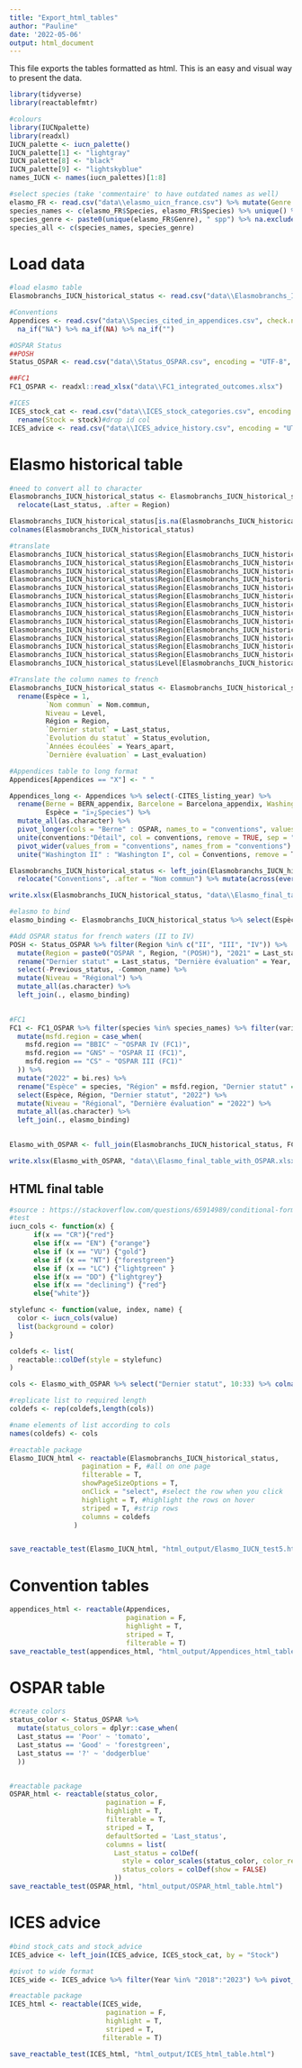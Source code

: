 ```yaml
---
title: "Export_html_tables"
author: "Pauline"
date: '2022-05-06'
output: html_document
---
```

This file exports the tables formatted as html. This is an easy and visual way to present the data.
```r
library(tidyverse)
library(reactablefmtr)

#colours
library(IUCNpalette)
library(readxl)
IUCN_palette <- iucn_palette()
IUCN_palette[1] <- "lightgray"
IUCN_palette[8] <- "black"
IUCN_palette[9] <- "lightskyblue"
names_IUCN <- names(iucn_palettes)[1:8]

#select species (take 'commentaire' to have outdated names as well)
elasmo_FR <- read.csv("data\\elasmo_uicn_france.csv") %>% mutate(Genre = word(.$Species, 1))
species_names <- c(elasmo_FR$Species, elasmo_FR$Species) %>% unique() %>% na.exclude()
species_genre <- paste0(unique(elasmo_FR$Genre), " spp") %>% na.exclude()
species_all <- c(species_names, species_genre)
```

# Load data
```r
#load elasmo table
Elasmobranchs_IUCN_historical_status <- read.csv("data\\Elasmobranchs_IUCN_historical_status.csv", encoding = "UTF-8", check.names = F) %>% select(-"Before_last_evaluation", -"Before_last_status")

#Conventions
Appendices <- read.csv("data\\Species_cited_in_appendices.csv", check.names = F, sep = ";") %>% 
  na_if("NA") %>% na_if(NA) %>% na_if("")

#OSPAR Status
##POSH
Status_OSPAR <- read.csv("data\\Status_OSPAR.csv", encoding = "UTF-8", check.names = F, sep = ";") #to have symbols

##FC1
FC1_OSPAR <- readxl::read_xlsx("data\\FC1_integrated_outcomes.xlsx")

#ICES
ICES_stock_cat <- read.csv("data\\ICES_stock_categories.csv", encoding = "UTF-8", check.names = F) %>% select(-1) %>%
  rename(Stock = stock)#drop id col
ICES_advice <- read.csv("data\\ICES_advice_history.csv", encoding = "UTF-8", check.names = F) %>% select(-1) #drop 1st id col
```

# Elasmo historical table
```r
#need to convert all to character
Elasmobranchs_IUCN_historical_status <- Elasmobranchs_IUCN_historical_status %>% mutate(across(everything(), as.character)) %>%
  relocate(Last_status, .after = Region)

Elasmobranchs_IUCN_historical_status[is.na(Elasmobranchs_IUCN_historical_status)] <- " " #replace NAs by blank for better visualisation
colnames(Elasmobranchs_IUCN_historical_status)

#translate
Elasmobranchs_IUCN_historical_status$Region[Elasmobranchs_IUCN_historical_status$Region == "Baltic Sea"] <- "Baltique"
Elasmobranchs_IUCN_historical_status$Region[Elasmobranchs_IUCN_historical_status$Region == "Mediterranean Sea"] <- "Méditerranée"
Elasmobranchs_IUCN_historical_status$Region[Elasmobranchs_IUCN_historical_status$Region == "Croatia"] <- "Croatie"
Elasmobranchs_IUCN_historical_status$Region[Elasmobranchs_IUCN_historical_status$Region == "Italy"] <- "Italie"
Elasmobranchs_IUCN_historical_status$Region[Elasmobranchs_IUCN_historical_status$Region == "Ireland"] <- "Irlande"
Elasmobranchs_IUCN_historical_status$Region[Elasmobranchs_IUCN_historical_status$Region == "World"] <- "Monde"
Elasmobranchs_IUCN_historical_status$Region[Elasmobranchs_IUCN_historical_status$Region == "Sweden"] <- "Suède"
Elasmobranchs_IUCN_historical_status$Region[Elasmobranchs_IUCN_historical_status$Region == "Norway"] <- "Norvège"
Elasmobranchs_IUCN_historical_status$Region[Elasmobranchs_IUCN_historical_status$Region == "Albania"] <- "Albanie"
Elasmobranchs_IUCN_historical_status$Region[Elasmobranchs_IUCN_historical_status$Region == "Germany"] <- "Allemagne"
Elasmobranchs_IUCN_historical_status$Region[Elasmobranchs_IUCN_historical_status$Region == "United Kingdom"] <- "Royaume-Uni"
Elasmobranchs_IUCN_historical_status$Region[Elasmobranchs_IUCN_historical_status$Region == "NE Atlantic"] <- "Atlantique NE"
Elasmobranchs_IUCN_historical_status$Region[Elasmobranchs_IUCN_historical_status$Region == "World"] <- "Monde"
Elasmobranchs_IUCN_historical_status$Level[Elasmobranchs_IUCN_historical_status$Level == "Regional"] <- "Régional"

#Translate the column names to french
Elasmobranchs_IUCN_historical_status <- Elasmobranchs_IUCN_historical_status %>% 
  rename(Espèce = 1,
         `Nom commun` = Nom.commun,
         Niveau = Level,
         Région = Region,
         `Dernier statut` = Last_status,
         `Evolution du statut` = Status_evolution,
         `Années écoulées` = Years_apart,
         `Dernière évaluation` = Last_evaluation)

#Appendices table to long format
Appendices[Appendices == "X"] <- " "

Appendices_long <- Appendices %>% select(-CITES_listing_year) %>%
  rename(Berne = BERN_appendix, Barcelone = Barcelona_appendix, Washington = CITES_appendix, Bonn = CMS_appendix,
         Espèce = "ï»¿Species") %>%
  mutate_all(as.character) %>%
  pivot_longer(cols = "Berne" : OSPAR, names_to = "conventions", values_to = "Détail", values_drop_na = T) %>%
  unite(conventions:"Détail", col = conventions, remove = TRUE, sep = " ", na.rm = T) %>%
  pivot_wider(values_from = "conventions", names_from = "conventions") %>% #group by wasn't working
  unite("Washington II" : "Washington I", col = Conventions, remove = T, sep = ", ", na.rm = T)

Elasmobranchs_IUCN_historical_status <- left_join(Elasmobranchs_IUCN_historical_status, Appendices_long) %>% 
  relocate("Conventions", .after = "Nom commun") %>% mutate(across(everything(), as.character))

write.xlsx(Elasmobranchs_IUCN_historical_status, "data\\Elasmo_final_table.xlsx", showNA = F, col.names = T)

#elasmo to bind
elasmo_binding <- Elasmobranchs_IUCN_historical_status %>% select(Espèce, "Nom commun", "Conventions") %>% unique()

#Add OSPAR status for french waters (II to IV)
POSH <- Status_OSPAR %>% filter(Region %in% c("II", "III", "IV")) %>%
  mutate(Region = paste0("OSPAR ", Region, "(POSH)"), "2021" = Last_status) %>% 
  rename("Dernier statut" = Last_status, "Dernière évaluation" = Year, "Espèce" = Species, "Région" = Region) %>%
  select(-Previous_status, -Common_name) %>%
  mutate(Niveau = "Régional") %>%
  mutate_all(as.character) %>%
  left_join(., elasmo_binding)
  

#FC1
FC1 <- FC1_OSPAR %>% filter(species %in% species_names) %>% filter(variable == "Long") %>% #keep only long term trend
  mutate(msfd.region = case_when(
    msfd.region == "BBIC" ~ "OSPAR IV (FC1)",
    msfd.region == "GNS" ~ "OSPAR II (FC1)",
    msfd.region == "CS" ~ "OSPAR III (FC1)"
  )) %>%
  mutate("2022" = bi.res) %>%
  rename("Espèce" = species, "Région" = msfd.region, "Dernier statut" = bi.res) %>% 
  select(Espèce, Région, "Dernier statut", "2022") %>%
  mutate(Niveau = "Régional", "Dernière évaluation" = "2022") %>%
  mutate_all(as.character) %>%
  left_join(., elasmo_binding)
  

Elasmo_with_OSPAR <- full_join(Elasmobranchs_IUCN_historical_status, FC1) %>% full_join(., POSH)

write.xlsx(Elasmo_with_OSPAR, "data\\Elasmo_final_table_with_OSPAR.xlsx", showNA = F, col.names = T)
```

## HTML final table
```r
#source : https://stackoverflow.com/questions/65914989/conditional-formatting-multiple-columns-in-reactable
#test
iucn_cols <- function(x) {
      if(x == "CR"){"red"}
      else if(x == "EN") {"orange"}
      else if (x == "VU") {"gold"}
      else if (x == "NT") {"forestgreen"}
      else if (x == "LC") {"lightgreen" }
      else if(x == "DD") {"lightgrey"}
      else if(x == "declining") {"red"}
      else{"white"}}

stylefunc <- function(value, index, name) {
  color <- iucn_cols(value)
  list(background = color)
}

coldefs <- list(
  reactable::colDef(style = stylefunc)
)

cols <- Elasmo_with_OSPAR %>% select("Dernier statut", 10:33) %>% colnames()

#replicate list to required length
coldefs <- rep(coldefs,length(cols))

#name elements of list according to cols
names(coldefs) <- cols

#reactable package
Elasmo_IUCN_html <- reactable(Elasmobranchs_IUCN_historical_status,
                  pagination = F, #all on one page
                  filterable = T,
                  showPageSizeOptions = T,
                  onClick = "select", #select the row when you click
                  highlight = T, #highlight the rows on hover
                  striped = T, #strip rows
                  columns = coldefs
                )


save_reactable_test(Elasmo_IUCN_html, "html_output/Elasmo_IUCN_test5.html")
```

# Convention tables
```r
appendices_html <- reactable(Appendices, 
                             pagination = F, 
                             highlight = T, 
                             striped = T,
                             filterable = T)
save_reactable_test(appendices_html, "html_output/Appendices_html_table.html")
```

# OSPAR table
```r
#create colors
status_color <- Status_OSPAR %>% 
  mutate(status_colors = dplyr::case_when(
  Last_status == 'Poor' ~ 'tomato',
  Last_status == 'Good' ~ 'forestgreen',
  Last_status == '?' ~ 'dodgerblue'
  ))


#reactable package
OSPAR_html <- reactable(status_color,
                        pagination = F,
                        highlight = T,
                        filterable = T,
                        striped = T,
                        defaultSorted = 'Last_status',
                        columns = list(
                          Last_status = colDef(
                            style = color_scales(status_color, color_ref = 'status_colors')),
                            status_colors = colDef(show = FALSE)
                          ))
save_reactable_test(OSPAR_html, "html_output/OSPAR_html_table.html")
```

# ICES advice
```r
#bind stock_cats and stock_advice
ICES_advice <- left_join(ICES_advice, ICES_stock_cat, by = "Stock")

#pivot to wide format
ICES_wide <- ICES_advice %>% filter(Year %in% "2018":"2023") %>% pivot_wider(names_from = Year, values_from = Advice) %>% relocate(Stock, stock_category)

#reactable package
ICES_html <- reactable(ICES_wide,
                        pagination = F,
                        highlight = T,
                        striped = T,
                       filterable = T)

save_reactable_test(ICES_html, "html_output/ICES_html_table.html")
```
